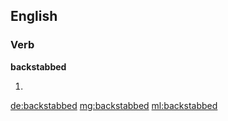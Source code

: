 ==English==

===Verb===
'''backstabbed'''

# {{past of|[[backstab]]}}

[[de:backstabbed]]
[[mg:backstabbed]]
[[ml:backstabbed]]